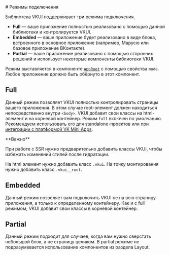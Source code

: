 <Overview>
# Режимы подключения

Библиотека VKUI поддерживает три режима подключения.

</Overview>

- **Full** — ваше приложение полностью реализовано с помощью данной библиотеки и контролируется VKUI.
- **Embedded** — ваше приложение будет реализовано в виде блока, встроенного в основное приложение (например, Марусю или базовое приложение ВКонтакте).
- **Partial** — ваше приложение реализовано с помощью сторонних решений и использует некоторые компоненты библиотеки VKUI.

Режим выставляется в компоненте [`AppRoot`](#/AppRoot) с помощью свойства `mode`. Любое приложение должно быть обёрнуто в этот компонент.

## Full

Данный режим позволяет VKUI полностью контролировать страницы вашего приложения.
В этом случае root-элемент должен находиться непосредственно внутри `<body>`. VKUI добавит свои классы на html-элемент и на корневой контейнер.
Режим `full` включен по умолчанию. Рекомендуем использовать его для standalone-проектов или при [интеграции с платформой VK Mini Apps](#/integrations-vk-mini-apps).

<Callout>
 **Важно**

При работе с SSR нужно предварительно добавить классы VKUI, чтобы избежать изменений стилей после гидратации.

На html элемент нужно добавить класс `.vkui`.
На точку монтирования нужно добавить класс `.vkui__root`.

</Callout>

## Embedded

Данный режим позволяет вам подключить VKUI не на всю страницу приложения, а только к определенному контейнеру.
Как и с full режимом, VKUI добавит свои классы в корневой контейнер.

## Partial

Данный режим подходит для случаев, когда вам нужно сверстать небольшой блок, а не страницу целиком. В partial режиме не
подразумевается использование компонентов из раздела Layout.
